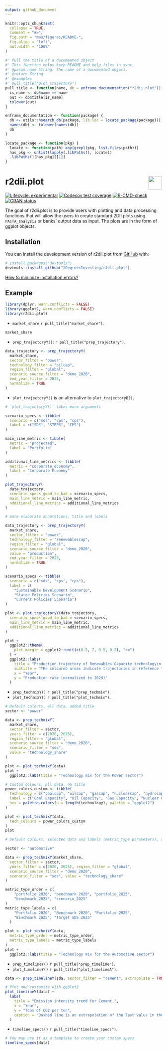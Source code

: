 ```yaml
---
output: github_document
---
```


<!-- README.md is generated from README.Rmd. Please edit that file -->

```r
knitr::opts_chunk$set(
  collapse = TRUE,
  comment = "#>",
  fig.path = "man/figures/README-",
  fig.align = "left",
  out.width = "100%"
)

#' Pull the title of a documented object
#' This function helps keep README and help files in sync.
#' @param name String. The name of a documented object.
#' @return String.
#' @examples
#' pull_title("plot_trajectory")
pull_title <- function(name, db = enframe_documentation("r2dii.plot")) {
  is_name <- db$name == name
  out <- db$title[is_name]
  tolower(out)
}

enframe_documentation <- function(package) {
  db <- utils::hsearch_db(package, lib.loc = locate_package(package))[["Base"]]
  names(db) <- tolower(names(db))
  db
}

locate_package <- function(pkg) {
  locate <- function(path) any(grepl(pkg, list.files(path)))
  has_pkg <- unlist(lapply(.libPaths(), locate))
  .libPaths()[has_pkg][[1]]
}
```

# r2dii.plot <a href='https://github.com/2DegreesInvesting/r2dii.plot'><img src='https://imgur.com/A5ASZPE.png' align='right' height='43' /></a>

<!-- badges: start -->
[![Lifecycle:
experimental](https://img.shields.io/badge/lifecycle-experimental-orange.svg)](https://lifecycle.r-lib.org/articles/stages.html)
[![Codecov test coverage](https://codecov.io/gh/2DegreesInvesting/r2dii.plot/branch/master/graph/badge.svg)](https://codecov.io/gh/2DegreesInvesting/r2dii.plot?branch=master)
[![R-CMD-check](https://github.com/2DegreesInvesting/r2dii.plot/workflows/R-CMD-check/badge.svg)](https://github.com/2DegreesInvesting/r2dii.plot/actions)
[![CRAN status](https://www.r-pkg.org/badges/version/r2dii.plot)](https://CRAN.R-project.org/package=r2dii.plot)
<!-- badges: end -->

The goal of r2dii.plot is to provide users with plotting and data
processing functions that will allow the users to create standard 2DII plots
using `PACTA_analysis` or banks' output data as input. The plots are in the form
of ggplot objects.

## Installation

You can install the development version of r2dii.plot from
[GitHub](https://github.com/2DegreesInvesting/r2dii.plot) with:

```r
# install.packages("devtools")
devtools::install_github("2DegreesInvesting/r2dii.plot")
```

[How to minimize installation errors?](https://gist.github.com/maurolepore/a0187be9d40aee95a43f20a85f4caed6#installation)

## Example

```r
library(dplyr, warn.conflicts = FALSE)
library(ggplot2, warn.conflicts = FALSE)
library(r2dii.plot)
```

* `market_share` `r pull_title("market_share")`.

```r
market_share
```

* `prep_trajectoryY()`: `r pull_title("prep_trajectory")`.

```r
data_trajectory <- prep_trajectoryY(
  market_share,
  sector_filter = "power",
  technology_filter = "oilcap",
  region_filter = "global",
  scenario_source_filter = "demo_2020",
  end_year_filter = 2025,
  normalize = TRUE
)
```

* `plot_trajectoryY()` is an alternative to `plot_trajectoryB()`.

```r
# `plot_trajectoryY()` takes more arguments

scenario_specs <- tibble(
  scenario = c("sds", "sps", "cps"),
  label = c("SDS", "STEPS", "CPS")
)

main_line_metric <- tibble(
  metric = "projected",
  label = "Portfolio"
)

additional_line_metrics <- tibble(
  metric = "corporate_economy",
  label = "Corporate Economy"
)

plot_trajectoryY(
  data_trajectory,
  scenario_specs_good_to_bad = scenario_specs,
  main_line_metric = main_line_metric,
  additional_line_metrics = additional_line_metrics
)

# more elaborate annotations, title and labels

data_trajectory <- prep_trajectoryY(
  market_share, 
  sector_filter = "power",
  technology_filter = "renewablescap",
  region_filter = "global", 
  scenario_source_filter = "demo_2020",
  value = "production", 
  end_year_filter = 2025,
  normalize = TRUE
)

scenario_specs <- tibble(
  scenario = c("sds", "sps", "cps"),
  label = c(
    "Sustainable Development Scenario", 
    "Stated Policies Scenario", 
    "Current Policies Scenario")
)

plot <- plot_trajectoryY(data_trajectory,
  scenario_specs_good_to_bad = scenario_specs,
  main_line_metric = main_line_metric,
  additional_line_metrics = additional_line_metrics
)

plot +
  ggplot2::theme(
    plot.margin = ggplot2::unit(c(0.5, 7, 0.5, 0.5), "cm")
  ) +
  ggplot2::labs(
    title = "Production trajectory of Renewables Capacity technology\n in the Power sector",
    subtitle = "The coloured areas indicate trajectories in reference to a scenario.\n The red area indicates trajectories below any sustainble scenario.",
    x = "Year",
    y = "Production rate (normalized to 2020)"
  )
```

* `prep_techmixY()` `r pull_title("prep_techmix")`.
* `plot_techmixY()` `r pull_title("plot_techmix")`.

```r
# Default colours, all data, added title
sector <- "power"

data <- prep_techmixY(
  market_share,
  sector_filter = sector,
  years_filter = c(2020, 2025),
  region_filter = "global",
  scenario_source_filter = "demo_2020",
  scenario_filter = "sds",
  value = "technology_share"
)

plot <- plot_techmixY(data)
plot +
  ggplot2::labs(title = "Technology mix for the Power sector")

# Custom colours, all data, no title
power_colors_custom <- tibble(
  technology = c("coalcap", "oilcap", "gascap", "nuclearcap", "hydrocap", "renewablescap"),
  label = c("Coal Capacity", "Oil Capacity", "Gas Capacity", "Nuclear Capacity", "Hydro Capacity", "Renewables Capacity"),
  hex = palette.colors(n = length(technology), palette = "ggplot2")
)

plot <- plot_techmixY(data,
  tech_colours = power_colors_custom
)
plot

# Default colours, selected data and labels (metric_type parameters), added title

sector <- "automotive"

data <- prep_techmixY(market_share,
  sector_filter = sector,
  years_filter = c(2020, 2025), region_filter = "global",
  scenario_source_filter = "demo_2020",
  scenario_filter = "sds", value = "technology_share"
)

metric_type_order = c(
    "portfolio_2020", "benchmark_2020", "portfolio_2025",
    "benchmark_2025", "scenario_2025"
)
metric_type_labels = c(
    "Portfolio 2020", "Benchmark 2020", "Portfolio 2025",
    "Benchmark 2025", "Target SDS 2025"
  )

plot <- plot_techmixY(data,
  metric_type_order = metric_type_order,
  metric_type_labels = metric_type_labels
)
plot +
  ggplot2::labs(title = "Technology mix for the Automotive sector")
```

* `prep_timelineY()` `r pull_title("prep_timeline")`.
* `plot_timelineY()` `r pull_title("plot_timelineA")`.

```r
data <- prep_timelineY(sda, sector_filter = "cement", extrapolate = TRUE)

# Plot and customize with ggplot2
plot_timelineY(data) +
  labs(
    title = "Emission intensity trend for Cement.",
    x = "Year",
    y = "Tons of CO2 per ton",
    caption = "Dashed line is an extrapolation of the last value in the dataset."
  )
```

* `timeline_specs()` `r pull_title("timeline_specs")`.

```r
# You may use it as a template to create your custom specs
timeline_specs(data)
```
